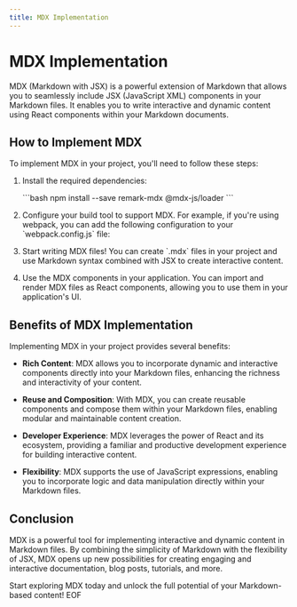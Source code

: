 ```yaml
---
title: MDX Implementation
---
```


# MDX Implementation

MDX (Markdown with JSX) is a powerful extension of Markdown that allows you to seamlessly include JSX (JavaScript XML) components in your Markdown files. It enables you to write interactive and dynamic content using React components within your Markdown documents.

## How to Implement MDX

To implement MDX in your project, you'll need to follow these steps:

1. Install the required dependencies:

   \```bash
   npm install --save remark-mdx @mdx-js/loader
   \```

2. Configure your build tool to support MDX. For example, if you're using webpack, you can add the following configuration to your \`webpack.config.js\` file:

3. Start writing MDX files! You can create \`.mdx\` files in your project and use Markdown syntax combined with JSX to create interactive content.

4. Use the MDX components in your application. You can import and render MDX files as React components, allowing you to use them in your application's UI.

## Benefits of MDX Implementation

Implementing MDX in your project provides several benefits:

- **Rich Content**: MDX allows you to incorporate dynamic and interactive components directly into your Markdown files, enhancing the richness and interactivity of your content.

- **Reuse and Composition**: With MDX, you can create reusable components and compose them within your Markdown files, enabling modular and maintainable content creation.

- **Developer Experience**: MDX leverages the power of React and its ecosystem, providing a familiar and productive development experience for building interactive content.

- **Flexibility**: MDX supports the use of JavaScript expressions, enabling you to incorporate logic and data manipulation directly within your Markdown files.

## Conclusion

MDX is a powerful tool for implementing interactive and dynamic content in Markdown files. By combining the simplicity of Markdown with the flexibility of JSX, MDX opens up new possibilities for creating engaging and interactive documentation, blog posts, tutorials, and more.

Start exploring MDX today and unlock the full potential of your Markdown-based content!
EOF
